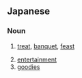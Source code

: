 ==Japanese==
{{ja-kanjitab|ち|そう|yomi=on}}

===Noun===
{{ja-noun|ちそう}}

# [[treat]], [[banquet]], [[feast]]
#: {{ja-usex|ご馳走様でした|ご-ちそう-さま でした|it was delicious (a stock phrase required by the Japanese etiquette, lit.: it was a feast)}}
# [[entertainment]]
# [[goodies]]
